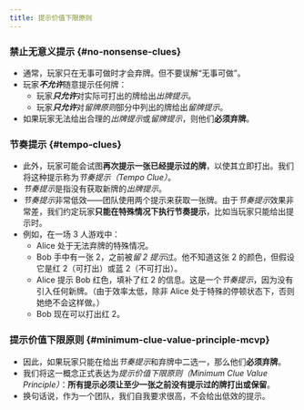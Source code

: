 ```yaml
---
title: 提示价值下限原则
---
```



<BeginnersGuideProgress id="minimum-clue-value-principle" />

### 禁止无意义提示 \{#no-nonsense-clues\}

- 通常，玩家只在无事可做时才会弃牌。但不要误解“无事可做”。
- 玩家<Em>**不允许**</Em>随意提示任何牌：
  - 玩家<Em>**只允许**</Em>对实际可打出的牌给出*出牌提示*。
  - 玩家<Em>**只允许**</Em>对*留牌原则*部分中列出的牌给出*留牌提示*。
- 如果玩家无法给出合理的*出牌提示*或*留牌提示*，则他们**必须弃牌**。

### 节奏提示 \{#tempo-clues\}

- 此外，玩家可能会试图**再次提示一张已经提示过的牌**，以使其立即打出。我们将这种提示称为*节奏提示（Tempo Clue）*。
- *节奏提示*是指没有获取新牌的*出牌提示*。
- *节奏提示*非常低效——团队使用两个提示来获取一张牌。由于*节奏提示*效果非常差，我们约定玩家**只能在特殊情况下执行节奏提示**，比如当玩家只能给出提示时。
- 例如，在一场 3 人游戏中：
  - Alice 处于无法弃牌的特殊情况。
  - Bob 手中有一张 2，之前被*留 2 提示*过。他不知道这张 2 的颜色，但假设它是红 2（可打出）或蓝 2（不可打出）。
  - Alice 提示 Bob 红色，填补了红 2 的信息。这是一个*节奏提示*，因为没有引入任何新牌。（由于效率太低，除非 Alice 处于特殊的停顿状态下，否则她绝不会这样做。）
  - Bob 现在可以打出红 2。

<TempoClue />

### 提示价值下限原则 \{#minimum-clue-value-principle-mcvp\}

- 因此，如果玩家只能在给出*节奏提示*和弃牌中二选一，那么他们**必须弃牌**。
- 我们将这一概念正式表达为*提示价值下限原则（Minimum Clue Value Principle）*：**所有提示必须让至少一张之前没有提示过的牌打出或保留**。
- 换句话说，作为一个团队，我们自我要求很高，不会给出低效的提示。
